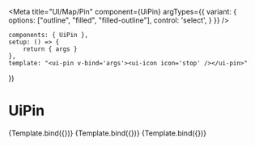 
<Meta title="UI/Map/Pin"
      component={UiPin}
      argTypes={{
          variant: {
              options: ["outline", "filled", "filled-outline"],
              control: 'select',
          }
      }}
/>

    components: { UiPin },
    setup: () => {
        return { args }
    },
    template: "<ui-pin v-bind='args'><ui-icon icon='stop' /></ui-pin>"
})

# UiPin
<Canvas>
    <Story name="Outline" args={{ variant: 'outline' }}>{Template.bind({})}</Story>
</Canvas>

<ArgsTable story="Outline" />

<Canvas>
    <Story name="Filled" args={{ variant: 'filled' }}>{Template.bind({})}</Story>
</Canvas>

<Canvas>
    <Story name="Filled Outline" args={{ variant: 'filled-outline' }}>{Template.bind({})}</Story>
</Canvas>

